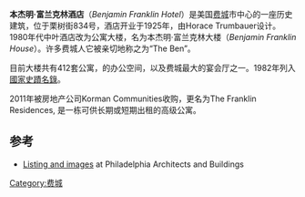 {{Infobox NRHP | name =本杰明·富兰克林酒店
  | image = Ben Franklin Hotel.JPG
  | location= 美国[[费城|费城]]栗树街822-840号
  | lat_degrees = 39
  | lat_minutes = 56
  | lat_seconds = 58.9
  | lat_direction = N
  | long_degrees = 75
  | long_minutes = 9
  | long_seconds = 18.45
  | long_direction = W
  | locmapin = Pennsylvania
  | built =1923
  | architect= Horace Trumbauer, John N. Gill
  | added = 1982年3月2日
  | refnum=82003808<ref name="nris">{{NRISref|2009a}}</ref>
}}
'''本杰明·富兰克林酒店'''（''Benjamin Franklin Hotel''）是美国[[费城|费城]]市中心的一座历史建筑，位于栗树街834号，酒店开业于1925年，由Horace Trumbauer设计。1980年代中叶酒店改为公寓大楼，名为本杰明·富兰克林大楼（''Benjamin Franklin House''）。许多费城人它被亲切地称之为“The Ben”。

目前大楼共有412套公寓，{{convert|120000|sqft|m2}}的办公空间，以及费城最大的宴会厅之一。1982年列入[[國家史蹟名錄|國家史蹟名錄]]。

2011年被房地产公司Korman Communities收购，更名为The Franklin Residences, 是一栋可供长期或短期出租的高级公寓。

==参考==
{{Reflist}}
*[http://www.philadelphiabuildings.org/pab/app/pj_display.cfm/88019 Listing and images] {{Wayback|url=http://www.philadelphiabuildings.org/pab/app/pj_display.cfm/88019 |date=20210223025444 }} at Philadelphia Architects and Buildings

[[Category:费城|Category:费城]]